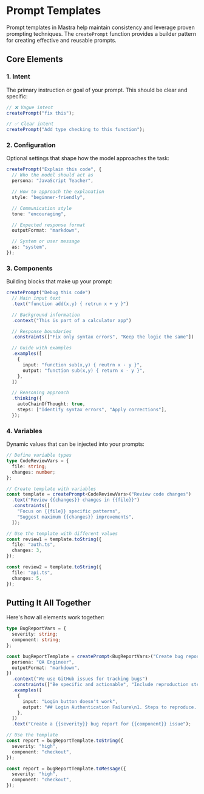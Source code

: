 # Prompt Templates

Prompt templates in Mastra help maintain consistency and leverage proven prompting techniques. The `createPrompt` function provides a builder pattern for creating effective and reusable prompts.

## Core Elements

### 1. Intent

The primary instruction or goal of your prompt. This should be clear and specific:

```typescript
// ❌ Vague intent
createPrompt("fix this");

// ✅ Clear intent
createPrompt("Add type checking to this function");
```

### 2. Configuration

Optional settings that shape how the model approaches the task:

```typescript
createPrompt("Explain this code", {
  // Who the model should act as
  persona: "JavaScript Teacher",

  // How to approach the explanation
  style: "beginner-friendly",

  // Communication style
  tone: "encouraging",

  // Expected response format
  outputFormat: "markdown",

  // System or user message
  as: "system",
});
```

### 3. Components

Building blocks that make up your prompt:

```typescript
createPrompt("Debug this code")
  // Main input text
  .text("function add(x,y) { retrun x + y }")

  // Background information
  .context("This is part of a calculator app")

  // Response boundaries
  .constraints(["Fix only syntax errors", "Keep the logic the same"])

  // Guide with examples
  .examples([
    {
      input: "function sub(x,y) { reutrn x - y }",
      output: "function sub(x,y) { return x - y }",
    },
  ])

  // Reasoning approach
  .thinking({
    autoChainOfThought: true,
    steps: ["Identify syntax errors", "Apply corrections"],
  });
```

### 4. Variables

Dynamic values that can be injected into your prompts:

```typescript
// Define variable types
type CodeReviewVars = {
  file: string;
  changes: number;
};

// Create template with variables
const template = createPrompt<CodeReviewVars>("Review code changes")
  .text("Review {{changes}} changes in {{file}}")
  .constraints([
    "Focus on {{file}} specific patterns",
    "Suggest maximum {{changes}} improvements",
  ]);

// Use the template with different values
const review1 = template.toString({
  file: "auth.ts",
  changes: 3,
});

const review2 = template.toString({
  file: "api.ts",
  changes: 5,
});
```

## Putting It All Together

Here's how all elements work together:

```typescript
type BugReportVars = {
  severity: string;
  component: string;
};

const bugReportTemplate = createPrompt<BugReportVars>("Create bug report", {
  persona: "QA Engineer",
  outputFormat: "markdown",
})
  .context("We use GitHub issues for tracking bugs")
  .constraints(["Be specific and actionable", "Include reproduction steps"])
  .examples([
    {
      input: "Login button doesn't work",
      output: "## Login Authentication Failure\n1. Steps to reproduce...",
    },
  ])
  .text("Create a {{severity}} bug report for {{component}} issue");

// Use the template
const report = bugReportTemplate.toString({
  severity: "high",
  component: "checkout",
});

const report = bugReportTemplate.toMessage({
  severity: "high",
  component: "checkout",
});
```
